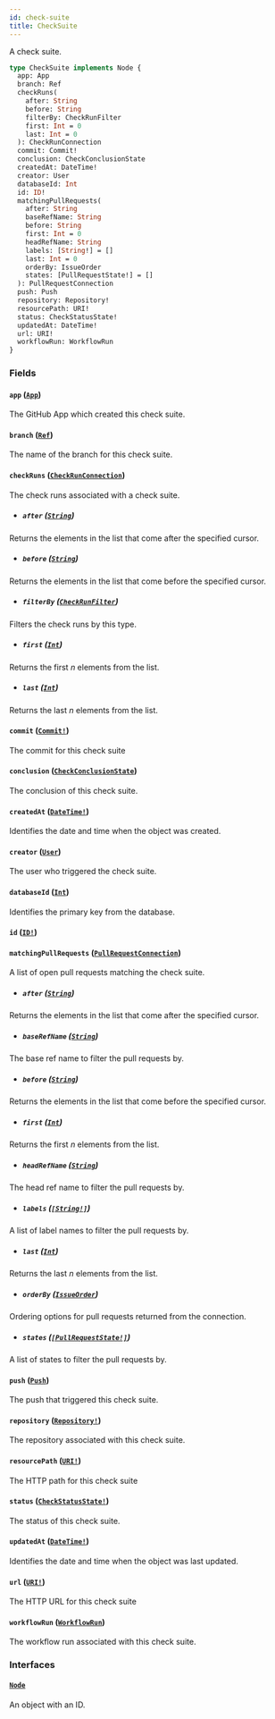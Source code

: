 ```yaml
---
id: check-suite
title: CheckSuite
---
```


A check suite.

```graphql
type CheckSuite implements Node {
  app: App
  branch: Ref
  checkRuns(
    after: String
    before: String
    filterBy: CheckRunFilter
    first: Int = 0
    last: Int = 0
  ): CheckRunConnection
  commit: Commit!
  conclusion: CheckConclusionState
  createdAt: DateTime!
  creator: User
  databaseId: Int
  id: ID!
  matchingPullRequests(
    after: String
    baseRefName: String
    before: String
    first: Int = 0
    headRefName: String
    labels: [String!] = []
    last: Int = 0
    orderBy: IssueOrder
    states: [PullRequestState!] = []
  ): PullRequestConnection
  push: Push
  repository: Repository!
  resourcePath: URI!
  status: CheckStatusState!
  updatedAt: DateTime!
  url: URI!
  workflowRun: WorkflowRun
}
```

### Fields

#### `app` ([`App`](/docs/api/objects/app))

The GitHub App which created this check suite.

#### `branch` ([`Ref`](/docs/api/objects/ref))

The name of the branch for this check suite.

#### `checkRuns` ([`CheckRunConnection`](/docs/api/objects/check-run-connection))

The check runs associated with a check suite.

- ##### `after` ([`String`](/docs/api/scalars/string))

Returns the elements in the list that come after the specified cursor.

- ##### `before` ([`String`](/docs/api/scalars/string))

Returns the elements in the list that come before the specified cursor.

- ##### `filterBy` ([`CheckRunFilter`](/docs/api/inputs/check-run-filter))

Filters the check runs by this type.

- ##### `first` ([`Int`](/docs/api/scalars/int))

Returns the first _n_ elements from the list.

- ##### `last` ([`Int`](/docs/api/scalars/int))

Returns the last _n_ elements from the list.

#### `commit` ([`Commit!`](/docs/api/objects/commit))

The commit for this check suite

#### `conclusion` ([`CheckConclusionState`](/docs/api/enums/check-conclusion-state))

The conclusion of this check suite.

#### `createdAt` ([`DateTime!`](/docs/api/scalars/date-time))

Identifies the date and time when the object was created.

#### `creator` ([`User`](/docs/api/objects/user))

The user who triggered the check suite.

#### `databaseId` ([`Int`](/docs/api/scalars/int))

Identifies the primary key from the database.

#### `id` ([`ID!`](/docs/api/scalars/id))

#### `matchingPullRequests` ([`PullRequestConnection`](/docs/api/objects/pull-request-connection))

A list of open pull requests matching the check suite.

- ##### `after` ([`String`](/docs/api/scalars/string))

Returns the elements in the list that come after the specified cursor.

- ##### `baseRefName` ([`String`](/docs/api/scalars/string))

The base ref name to filter the pull requests by.

- ##### `before` ([`String`](/docs/api/scalars/string))

Returns the elements in the list that come before the specified cursor.

- ##### `first` ([`Int`](/docs/api/scalars/int))

Returns the first _n_ elements from the list.

- ##### `headRefName` ([`String`](/docs/api/scalars/string))

The head ref name to filter the pull requests by.

- ##### `labels` ([`[String!]`](/docs/api/scalars/string))

A list of label names to filter the pull requests by.

- ##### `last` ([`Int`](/docs/api/scalars/int))

Returns the last _n_ elements from the list.

- ##### `orderBy` ([`IssueOrder`](/docs/api/inputs/issue-order))

Ordering options for pull requests returned from the connection.

- ##### `states` ([`[PullRequestState!]`](/docs/api/enums/pull-request-state))

A list of states to filter the pull requests by.

#### `push` ([`Push`](/docs/api/objects/push))

The push that triggered this check suite.

#### `repository` ([`Repository!`](/docs/api/objects/repository))

The repository associated with this check suite.

#### `resourcePath` ([`URI!`](/docs/api/scalars/uri))

The HTTP path for this check suite

#### `status` ([`CheckStatusState!`](/docs/api/enums/check-status-state))

The status of this check suite.

#### `updatedAt` ([`DateTime!`](/docs/api/scalars/date-time))

Identifies the date and time when the object was last updated.

#### `url` ([`URI!`](/docs/api/scalars/uri))

The HTTP URL for this check suite

#### `workflowRun` ([`WorkflowRun`](/docs/api/objects/workflow-run))

The workflow run associated with this check suite.

### Interfaces

#### [`Node`](/docs/api/interfaces/node)

An object with an ID.
